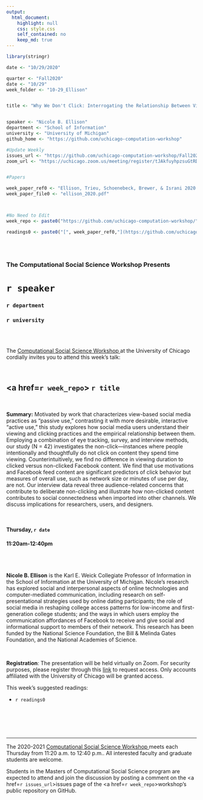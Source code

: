 ```yaml
---
output:
  html_document:
    highlight: null
    css: style.css
    self_contained: no
    keep_md: true
---
```


```r
library(stringr)

date <- "10/29/2020"

quarter <- "Fall2020"
date <- "10/29"
week_folder <- "10-29_Ellison"


title <- "Why We Don't Click: Interrogating the Relationship Between Viewing and Clicking in Social Media Contexts by Exploring the 'Non-Click'"


speaker <- "Nicole B. Ellison"
department <- "School of Information"
university <- "University of Michigan"
github_home <- "https://github.com/uchicago-computation-workshop"

#Update Weekly
issues_url <- "https://github.com/uchicago-computation-workshop/Fall2020/issues/6"
zoom_url <- "https://uchicago.zoom.us/meeting/register/tJAkfuyhpzsuGtRDQfQs868j_o2tO2vBOKuk"


#Papers

week_paper_ref0 <- "Ellison, Trieu, Schoenebeck, Brewer, & Israni 2020. 'Why We Don't Click: Interrogating the Relationship Between Viewing and Clicking in Social Media Contexts by Exploring the 'Non-Click''"
week_paper_file0 <- "ellison_2020.pdf"



#No Need to Edit
week_repo <- paste0("https://github.com/uchicago-computation-workshop/",quarter,"/tree/master/",week_folder)

readings0 <- paste0("[", week_paper_ref0,"](https://github.com/uchicago-computation-workshop/",quarter,"/blob/master/", week_folder,"/",week_paper_file0,")")



```



<br>

<h3 class=pfblock-header> The Computational Social Science Workshop Presents </h3>

<h1 class=pfblock-header3> `r speaker`</h1>
<h3 class=pfblock-header3> `r department` </h3>
<h3 class=pfblock-header3> `r university` </h3>

<br><br>



<p class=pfblock-header3>The <a href="https://macss.uchicago.edu/content/computation-workshop"> Computational Social Science Workshop </a> at the University of Chicago cordially invites you to attend this week's talk:</p>



<br>

<div class=pfblock-header3>
<h2 class=pfblock-header>
  <a href=`r week_repo`> `r title` </a>
</h2>

<br>
</div>



<p class=footertext2>

**Summary:** Motivated by work that characterizes view-based social media practices as “passive use,” contrasting it with more desirable, interactive “active use,” this study explores how social media users understand their viewing and clicking practices and the empirical relationship between them. Employing a combination of eye tracking, survey, and interview methods, our study (N = 42) investigates the non-click—instances where people intentionally and thoughtfully do not click on content they spend time viewing. Counterintuitively, we find no difference in viewing duration to clicked versus non-clicked Facebook content. We find that use motivations and Facebook feed content are significant predictors of click behavior but measures of overall use, such as network size or minutes of use per day, are not. Our interview data reveal three audience-related concerns that contribute to deliberate non-clicking and illustrate how non-clicked content contributes to social connectedness when imported into other channels. We discuss implications for researchers, users, and designers.

</p>

<br>

<h4 class=pfblock-header3> Thursday, `r date` </h4>
<h4 class=pfblock-header3> 11:20am-12:40pm </h4>

<br><br>

<p class=footertext2>

**Nicole B. Ellison** is the Karl E. Weick Collegiate Professor of Information in the School of Information at the University of Michigan.  Nicole's research has explored social and interpersonal aspects of online technologies and computer-mediated communication, including research on self-presentational strategies used by online dating participants; the role of social media in reshaping college access patterns for low-income and first-generation college students; and the ways in which users employ the communication affordances of Facebook to receive and give social and informational support to members of their network. This research has been funded by the National Science Foundation, the Bill & Melinda Gates Foundation, and the National Academies of Science. 
</p>

<br>

<p class=footertext2>
**Registration**: The presentation will be held virtually on Zoom. For security purposes, please register through this [link](`r zoom_url`) to request access. Only accounts affiliated with the University of Chicago will be granted access.
</p>

This week's suggested readings:

- `r readings0`


<br>

<br><br>

---

<p class=footertext> The 2020-2021 <a href="https://macss.uchicago.edu/content/computation-workshop"> Computational Social Science Workshop </a> meets each Thursday from 11:20 a.m. to 12:40 p.m.. All interested faculty and graduate students are welcome.</p>



<p class=footertext>Students in the Masters of Computational Social Science program are expected to attend and join the discussion by posting a comment on the <a href=`r issues_url`>issues page</a> of the <a href=`r week_repo`>workshop's public repository on GitHub.</a></p>